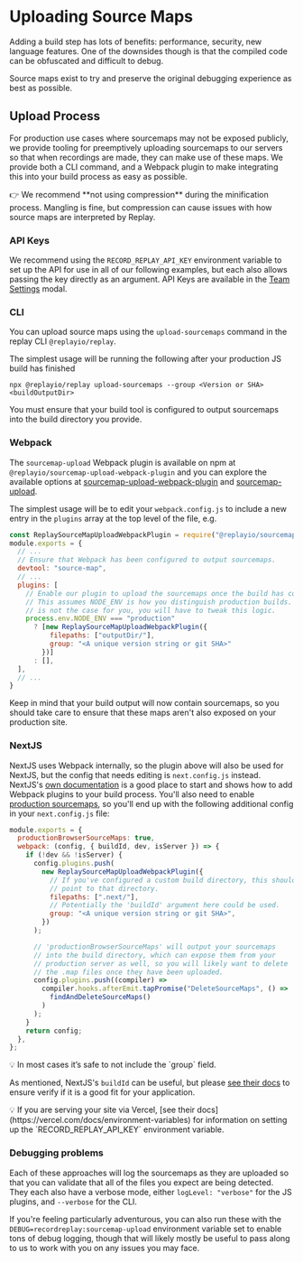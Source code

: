 
# Uploading Source Maps

Adding a build step has lots of benefits: performance, security, new language features. One of the downsides though is that the compiled code can be obfuscated and difficult to debug. 

Source maps exist to try and preserve the original debugging experience as best as possible.

## Upload Process

For production use cases where sourcemaps may not be exposed publicly, we provide tooling for preemptively uploading sourcemaps to our servers so that when recordings are made, they can make use of these maps. We provide both a CLI command, and a Webpack plugin to make integrating this into your build process as easy as possible.

<Callout type="info" emoji="👉">
👉 We recommend **not using compression** during the minification process. Mangling is fine, but compression can cause issues with how source maps are interpreted by Replay.

</Callout>

### API Keys

We recommend using the `RECORD_REPLAY_API_KEY` environment variable to set up the API for use in all of our following examples, but each also allows passing the key directly as an argument. API Keys are available in the [Team Settings](Team%20Settings%20a2f6890352d540e0b114910a9e4c9ff7.md) modal. 

### CLI

You can upload source maps using the `upload-sourcemaps` command in the replay CLI `@replayio/replay`.

The simplest usage will be running the following after your production JS build has finished

`npx @replayio/replay upload-sourcemaps --group <Version or SHA> <buildOutputDir>`

You must ensure that your build tool is configured to output sourcemaps into the build directory you provide.

### Webpack

The `sourcemap-upload` Webpack plugin is available on npm at `@replayio/sourcemap-upload-webpack-plugin` and you can explore the available options at [sourcemap-upload-webpack-plugin](https://github.com/replayio/replay-cli/tree/main/packages/sourcemap-upload-webpack-plugin) and [sourcemap-upload](https://github.com/replayio/replay-cli/tree/main/packages/sourcemap-upload).

The simplest usage will be to edit your `webpack.config.js` to include a new entry in the `plugins` array at the top level of the file, e.g.

```jsx
const ReplaySourceMapUploadWebpackPlugin = require("@replayio/sourcemap-upload-webpack-plugin");
module.exports = {
  // ...
  // Ensure that Webpack has been configured to output sourcemaps.
  devtool: "source-map",
  // ...
  plugins: [
    // Enable our plugin to upload the sourcemaps once the build has completed.
    // This assumes NODE_ENV is how you distinguish production builds. If that
    // is not the case for you, you will have to tweak this logic.
    process.env.NODE_ENV === "production" 
      ? [new ReplaySourceMapUploadWebpackPlugin({
          filepaths: ["outputDir/"],
          group: "<A unique version string or git SHA>"
        })]
      : [],
  ],
  // ...
}
```

Keep in mind that your build output will now contain sourcemaps, so you should take care to ensure that these maps aren't also exposed on your production site.

### NextJS

NextJS uses Webpack internally, so the plugin above will also be used for NextJS, but the config that needs editing is `next.config.js` instead. NextJS's [own documentation](https://nextjs.org/docs/api-reference/next.config.js/custom-webpack-config) is a good place to start and shows how to add Webpack plugins to your build process. You'll also need to enable  [production sourcemaps](https://nextjs.org/docs/advanced-features/source-maps), so you'll end up with the following additional config in your `next.config.js` file:

```jsx
module.exports = {
  productionBrowserSourceMaps: true,
  webpack: (config, { buildId, dev, isServer }) => {
    if (!dev && !isServer) {
      config.plugins.push(
        new ReplaySourceMapUploadWebpackPlugin({
          // If you've configured a custom build directory, this should
          // point to that directory.
          filepaths: [".next/"],
          // Potentially the 'buildId' argument here could be used.
          group: "<A unique version string or git SHA>",
        })
      );

      // 'productionBrowserSourceMaps' will output your sourcemaps
      // into the build directory, which can expose them from your
      // production server as well, so you will likely want to delete
      // the .map files once they have been uploaded.
      config.plugins.push((compiler) =>
        compiler.hooks.afterEmit.tapPromise("DeleteSourceMaps", () =>
          findAndDeleteSourceMaps()
        )
      );
    }
    return config;
  },
};
```

<Callout type="info" emoji="👉">
💡 In most cases it’s safe to not include the `group` field.

</Callout>

As mentioned, NextJS's `buildId` can be useful, but please [see their docs](https://nextjs.org/docs/api-reference/next.config.js/configuring-the-build-id) to ensure verify if it is a good fit for your application. 

<Callout type="info" emoji="👉">
💡 If you are serving your site via Vercel, [see their docs](https://vercel.com/docs/environment-variables) for information on setting up the `RECORD_REPLAY_API_KEY` environment variable.

</Callout>

### Debugging problems

Each of these approaches will log the sourcemaps as they are uploaded so that you can validate that all of the files you expect are being detected. They each also have a verbose mode, either `logLevel: "verbose"` for the JS plugins, and `--verbose` for the CLI.

If you're feeling particularly adventurous, you can also run these with the `DEBUG=recordreplay:sourcemap-upload` environment variable set to enable tons of debug logging, though that will likely mostly be useful to pass along to us to work with you on any issues you may face.